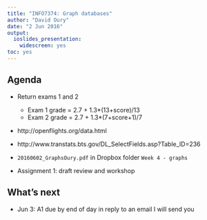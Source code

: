 ```yaml
---
title: "INFO7374: Graph databases"
author: "David Oury"
date: "2 Jun 2016"
output:
  ioslides_presentation:
    widescreen: yes
toc: yes
---
```


## Agenda 

- Return exams 1 and 2
    - Exam 1 grade = 2.7 + 1.3*(13+score)/13
    - Exam 2 grade = 2.7 + 1.3*(7+score+1)/7
    
- http://openflights.org/data.html
- http://www.transtats.bts.gov/DL_SelectFields.asp?Table_ID=236
    
- `20160602_GraphsOury.pdf` in Dropbox folder `Week 4 - graphs`

- Assignment 1: draft review and workshop

## What's next

- Jun 3: A1 due by end of day in reply to an email I will send you